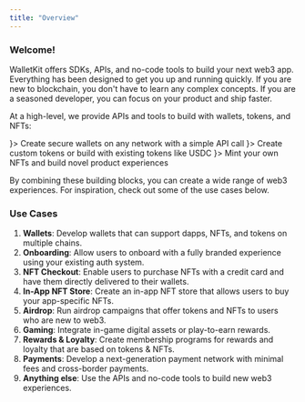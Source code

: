```yaml
---
title: "Overview"
---
```


### Welcome!

WalletKit offers SDKs, APIs, and no-code tools to build your next web3 app. Everything has been designed to get you
up and running quickly. If you are new to blockchain, you don't have to learn any complex concepts. If you are a
seasoned developer, you can focus on your product and ship faster.

At a high-level, we provide APIs and tools to build with wallets, tokens, and NFTs:

<CardGroup cols={3}>
  <Card title="Wallets" icon={<svg xmlns="http://www.w3.org/2000/svg" viewBox="0 0 64 64" width="32px" height="32px"><linearGradient id="SVGID_1_" x1="17.643" x2="17.643" y1="779.5" y2="771.14" gradientTransform="matrix(1 0 0 -1 0 822)" gradientUnits="userSpaceOnUse"><stop offset="0" stop-color="#6dc7ff"></stop><stop offset="1" stop-color="#e6abff"></stop></linearGradient><path fill="url(#SVGID_1_)" d="M20.8,50H15c-0.6,0-1-0.4-1-1v-5.8c0-0.4,0.5-0.7,0.9-0.4l6.3,6.3C21.5,49.5,21.2,50,20.8,50z"></path><linearGradient id="SVGID_2_" x1="32" x2="32" y1="8.106" y2="57.34" gradientUnits="userSpaceOnUse"><stop offset="0" stop-color="#1a6dff"></stop><stop offset="1" stop-color="#c822ff"></stop></linearGradient><path fill="url(#SVGID_2_)" d="M56,36V22c0-2.2-1.8-4-4-4h-2.8c0.5-1.1,0.8-2.3,0.8-3.5C50,9.8,46.2,6,41.5,6S33,9.8,33,14.5	c0,1.2,0.3,2.4,0.8,3.5H29c-1.5-1.2-3.4-2-5.5-2s-4,0.8-5.5,2h-8c-1.1,0-2.1,0.5-2.9,1.2C6.4,20,6,21,6,22h0v31c0,2.8,2.2,5,5,5h40	c2.8,0,5-2.2,5-5v-7c1.1,0,2-0.9,2-2v-6C58,36.9,57.1,36,56,36z M41.5,8c3.6,0,6.5,2.9,6.5,6.5S45.1,21,41.5,21S35,18.1,35,14.5	S37.9,8,41.5,8z M41.5,23c2.6,0,4.9-1.2,6.5-3h4c1.1,0,2,0.9,2,2v3c-0.8-0.6-1.9-1-3-1H32c-0.1-1.5-0.5-2.8-1.3-4H35	C36.6,21.8,38.9,23,41.5,23z M30,24H17c0.3-3.4,3.1-6,6.5-6S29.7,20.6,30,24z M8.6,20.6C8.9,20.2,9.4,20,10,20h6.3	c-0.7,1.2-1.2,2.5-1.3,4h-4.9C9,24,8.1,23.2,8,22.1C8,21.6,8.2,21,8.6,20.6z M54,53c0,1.7-1.3,3-3,3H11c-1.7,0-3-1.3-3-3V25.4	c0.6,0.4,1.4,0.6,2.2,0.6h4.9H31h20c1.7,0,3,1.3,3,3v7h-2v-5c0-1.7-1.3-3-3-3H13c-1.7,0-3,1.3-3,3v20c0,1.7,1.3,3,3,3h36	c1.7,0,3-1.3,3-3v-5h2V53z M45,36c-2.8,0-5,2.2-5,5s2.2,5,5,5h5v5c0,0.6-0.4,1-1,1H13c-0.6,0-1-0.4-1-1V31c0-0.6,0.4-1,1-1h36	c0.6,0,1,0.4,1,1v5H45z M48,41c0,1.7-1.3,3-3,3s-3-1.3-3-3s1.3-3,3-3S48,39.3,48,41z M49,44c0.6-0.8,1-1.9,1-3s-0.4-2.2-1-3h7l0,6	H49z"></path><linearGradient id="SVGID_3_" x1="41.5" x2="41.5" y1="10.234" y2="18.577" gradientUnits="userSpaceOnUse"><stop offset="0" stop-color="#6dc7ff"></stop><stop offset="1" stop-color="#e6abff"></stop></linearGradient><circle cx="41.5" cy="14.5" r="4.5" fill="url(#SVGID_3_)"></circle><linearGradient id="SVGID_4_" x1="23.5" x2="23.5" y1="20.213" y2="23.985" gradientUnits="userSpaceOnUse"><stop offset="0" stop-color="#6dc7ff"></stop><stop offset="1" stop-color="#e6abff"></stop></linearGradient><path fill="url(#SVGID_4_)" d="M27.9,24c-0.3-2.2-2.1-4-4.4-4s-4.2,1.8-4.4,4H27.9z"></path></svg>}>
    Create secure wallets on any network with a simple API call
  </Card>
  <Card title="Tokens" icon={<svg xmlns="http://www.w3.org/2000/svg" viewBox="0 0 64 64" width="32px" height="32px"><linearGradient id="5CJFe~rgB2Lyx_tBqtXqHa" x1="46" x2="46" y1="38" y2="46.423" gradientUnits="userSpaceOnUse" spreadMethod="reflect"><stop offset="0" stop-color="#6dc7ff"></stop><stop offset="1" stop-color="#e6abff"></stop></linearGradient><path fill="url(#5CJFe~rgB2Lyx_tBqtXqHa)" d="M44,46c2.209,0,4-1.791,4-4s-1.791-4-4-4V46z"></path><linearGradient id="5CJFe~rgB2Lyx_tBqtXqHb" x1="32" x2="32" y1="7.167" y2="57.028" gradientUnits="userSpaceOnUse" spreadMethod="reflect"><stop offset="0" stop-color="#1a6dff"></stop><stop offset="1" stop-color="#c822ff"></stop></linearGradient><path fill="url(#5CJFe~rgB2Lyx_tBqtXqHb)" d="M47.495,24.459c-0.338-1.534-0.845-2.997-1.495-4.376V20h-0.037C42.547,12.831,35.221,8,27,8 c-8.355,0-15.566,4.918-18.945,12H8v0.115C6.73,22.817,6,25.822,6,29v6c0,11.579,9.421,21,21,21c3.286,0,6.521-0.774,9.433-2.239 C38.618,55.171,41.212,56,44,56c7.72,0,14-6.28,14-14v-4C58,31.489,53.526,26.018,47.495,24.459z M49,28.939v-1.834 c0.707,0.326,1.375,0.717,2,1.168v1.621C50.363,29.524,49.695,29.206,49,28.939z M30.447,45.445C29.341,45.81,28.186,46,27,46 c-6.065,0-11-4.935-11-11s4.935-11,11-11c2.99,0,5.838,1.232,7.908,3.375C31.91,29.945,30,33.751,30,38v4 C30,43.19,30.166,44.34,30.447,45.445z M35,30.089v1.203c-0.794,0.669-1.505,1.429-2.134,2.256 C33.378,32.271,34.105,31.106,35,30.089z M37,28.273c0.625-0.451,1.293-0.842,2-1.168v1.834c-0.695,0.267-1.363,0.585-2,0.955 V28.273z M41,26.395c0.648-0.168,1.314-0.287,2-0.344v2c-0.681,0.048-1.349,0.138-2,0.281V26.395z M30,14.224V10.25 c0.677,0.109,1.346,0.247,2,0.427v3.942C31.342,14.457,30.675,14.322,30,14.224z M34,11.361c0.686,0.274,1.354,0.583,2,0.932v3.752 c-0.652-0.31-1.318-0.588-2-0.83V11.361z M38,13.536c0.703,0.5,1.371,1.045,2,1.635v3.356c-0.64-0.503-1.308-0.966-2-1.392V13.536z M42,17.371c0.76,0.976,1.439,2.02,2,3.14v2.178c-0.612-0.842-1.278-1.635-2-2.37V17.371z M45,26.051 c0.686,0.057,1.352,0.176,2,0.344v1.937c-0.651-0.143-1.319-0.233-2-0.281V26.051z M28,10.044v3.989C27.667,14.018,27.335,14,27,14 c-0.338,0-0.666,0.035-1,0.051v-4C26.333,10.033,26.662,10,27,10C27.336,10,27.667,10.027,28,10.044z M10,20.566 c0.563-1.13,1.232-2.196,2-3.185v2.95c-0.727,0.743-1.389,1.546-2,2.389V20.566z M14,15.182c0.629-0.592,1.295-1.142,2-1.645v3.609 c-0.693,0.429-1.363,0.89-2,1.394V15.182z M18,12.273c0.643-0.348,1.315-0.647,2-0.92v3.872c-0.684,0.243-1.35,0.52-2,0.83V12.273z M22,10.69c0.654-0.179,1.321-0.321,2-0.429v3.979c-0.678,0.098-1.344,0.226-2,0.387V10.69z M27,54C16.523,54,8,45.477,8,35 s8.523-19,19-19c6.194,0,11.998,3.061,15.537,8.077c-2.193,0.229-4.23,0.976-6.005,2.101C34.075,23.526,30.623,22,27,22 c-7.168,0-13,5.832-13,13s5.832,13,13,13c1.398,0,2.76-0.223,4.066-0.654c0.806,1.942,2.043,3.655,3.581,5.042 C32.25,53.441,29.645,54,27,54z M44,54c-6.617,0-12-5.383-12-12s5.383-12,12-12s12,5.383,12,12S50.617,54,44,54z M53,31.292v-1.203 c0.895,1.017,1.622,2.182,2.134,3.458C54.505,32.72,53.794,31.96,53,31.292z"></path><linearGradient id="5CJFe~rgB2Lyx_tBqtXqHc" x1="44" x2="44" y1="7.167" y2="57.028" gradientUnits="userSpaceOnUse" spreadMethod="reflect"><stop offset="0" stop-color="#1a6dff"></stop><stop offset="1" stop-color="#c822ff"></stop></linearGradient><path fill="url(#5CJFe~rgB2Lyx_tBqtXqHc)" d="M44,34c-4.411,0-8,3.589-8,8s3.589,8,8,8s8-3.589,8-8S48.411,34,44,34z M44,48 c-3.309,0-6-2.691-6-6s2.691-6,6-6s6,2.691,6,6S47.309,48,44,48z"></path><linearGradient id="5CJFe~rgB2Lyx_tBqtXqHd" x1="26" x2="26" y1="7.167" y2="57.028" gradientUnits="userSpaceOnUse" spreadMethod="reflect"><stop offset="0" stop-color="#1a6dff"></stop><stop offset="1" stop-color="#c822ff"></stop></linearGradient><path fill="url(#5CJFe~rgB2Lyx_tBqtXqHd)" d="M24 32L26 32 26 40 28 40 28 30 24 30z"></path></svg>}>
    Create custom tokens or build with existing tokens like USDC
  </Card>
  <Card title="NFTs" icon={<svg xmlns="http://www.w3.org/2000/svg" viewBox="0 0 64 64" width="32px" height="32px" baseProfile="basic"><linearGradient id="1aQch5dFFz7LOiLgh-R2Ka" x1="32" x2="32" y1="13" y2="50.723" gradientUnits="userSpaceOnUse"><stop offset="0" stop-color="#6dc7ff"></stop><stop offset="1" stop-color="#e6abff"></stop></linearGradient><path fill="url(#1aQch5dFFz7LOiLgh-R2Ka)" d="M51,35.308c-1.728,0.953-4.398,2.167-8,3.071l0-10.777c0-0.201-0.019-0.397-0.03-0.596	l0.267-0.065c3.314-0.809,5.896-1.867,7.763-2.806V35.308z M20.996,40.441l-0.232-0.057c-3.315-0.809-5.898-1.867-7.765-2.807V45	c0,2.685,1.764,4.957,4.195,5.723c0.913-1.006,2.165-2.156,3.8-3.161v0L20.996,40.441z M13,24.133v11.175	c1.727,0.953,4.397,2.167,7.997,3.07l0.002-10.779c0-0.201,0.019-0.396,0.03-0.594l-0.279-0.068	C17.442,26.128,14.864,25.071,13,24.133z M42.763,24.996c3.725-0.909,6.471-2.158,8.237-3.133V19c0-3.314-2.686-6-6-6H19	c-3.314,0-6,2.686-6,6v2.863c1.765,0.974,4.506,2.221,8.225,3.13l0.092,0.023c1.164-4.826,5.499-8.416,10.683-8.416	c5.184,0,9.518,3.59,10.683,8.416L42.763,24.996z M43.237,40.384L43,40.442l0,4.758c2.574,1.591,4.293,3.355,5.386,4.751	C49.964,48.87,51,47.057,51,45v-7.423C49.134,38.517,46.551,39.575,43.237,40.384z"></path><linearGradient id="1aQch5dFFz7LOiLgh-R2Kb" x1="35.5" x2="35.5" y1="16.6" y2="54" gradientUnits="userSpaceOnUse"><stop offset="0" stop-color="#6dc7ff"></stop><stop offset="1" stop-color="#e6abff"></stop></linearGradient><path fill="url(#1aQch5dFFz7LOiLgh-R2Kb)" d="M49.6,51.8c0,0-1.57-3.63-6.6-6.6V27.6c0-0.55-0.04-1.08-0.12-1.61	c-0.35-2.39-1.47-4.53-3.1-6.17c-2-1.99-4.74-3.22-7.78-3.22c-5.03,0-9.28,3.39-10.57,8c-0.05,0.13-0.09,0.27-0.12,0.41	c-0.08,0.32-0.14,0.65-0.19,0.98C21.04,26.52,21,27.05,21,27.6v19.9c1.73-1.04,3.92-1.93,6.6-2.3v-2.99l8.8,5.99V54h8.8	c1.82,0,3.4-0.05,4.8-1L49.6,51.8z M36.4,33.65c0,3.949-3.201,7.15-7.15,7.15s-7.15-3.201-7.15-7.15v-6.6	c0-3.949,3.201-7.15,7.15-7.15s7.15,3.201,7.15,7.15V33.65z"></path><linearGradient id="1aQch5dFFz7LOiLgh-R2Kc" x1="32" x2="32" y1="9" y2="55" gradientUnits="userSpaceOnUse"><stop offset="0" stop-color="#1a6dff"></stop><stop offset="1" stop-color="#c822ff"></stop></linearGradient><path fill="url(#1aQch5dFFz7LOiLgh-R2Kc)" d="M27.111,28.857c0-0.023-0.01-0.042-0.013-0.063c0.149,0.138,0.379,0.135,0.521-0.011	c0.145-0.148,0.142-0.386-0.007-0.53c-0.592-0.577-1.096-0.761-1.824-0.761c-0.771,0.017-1.328,0.35-1.876,0.718	c-0.172,0.116-0.218,0.349-0.103,0.521c0.072,0.108,0.191,0.166,0.312,0.166c0.072,0,0.146-0.021,0.209-0.063	c0.47-0.316,0.905-0.578,1.474-0.591c0.188-0.008,0.34,0.012,0.484,0.047c-0.232,0.087-0.399,0.306-0.399,0.568	c0,0.338,0.274,0.611,0.611,0.611S27.111,29.195,27.111,28.857z M30.451,35.53c-0.552,0.337-1.203,0.522-1.823,0.494	c-0.592-0.012-1.164-0.185-1.613-0.485c-0.172-0.115-0.405-0.069-0.521,0.103s-0.069,0.405,0.103,0.521	c0.566,0.38,1.282,0.598,2.016,0.612c0.028,0.001,0.056,0.001,0.084,0.001c0.756,0,1.495-0.208,2.146-0.604	c0.177-0.108,0.232-0.339,0.125-0.516C30.859,35.478,30.628,35.422,30.451,35.53z M31.702,27.492	c-0.767,0.001-1.231,0.184-1.824,0.761c-0.148,0.145-0.151,0.382-0.007,0.53c0.145,0.147,0.382,0.152,0.53,0.007	c0.448-0.437,0.736-0.572,1.285-0.548c0.136,0.003,0.264,0.022,0.387,0.051c-0.222,0.091-0.379,0.309-0.379,0.564	c0,0.338,0.274,0.611,0.611,0.611c0.338,0,0.611-0.274,0.611-0.611c0-0.074-0.018-0.142-0.042-0.208	c0.095,0.059,0.189,0.119,0.285,0.183c0.063,0.043,0.137,0.063,0.209,0.063c0.12,0,0.239-0.058,0.312-0.166	c0.115-0.172,0.069-0.404-0.103-0.521C33.03,27.842,32.474,27.509,31.702,27.492z M28.639,34.357c0.96,0,1.833-1.222,1.833-1.222	s-1.1,0.306-1.833,0.306c-0.77,0-1.833-0.306-1.833-0.306S27.619,34.357,28.639,34.357z M45.2,9H18.8C13.396,9,9,13.396,9,18.8v26.4	c0,3.983,2.393,7.413,5.814,8.944c0.005,0.003,0.008,0.008,0.012,0.01c0.015,0.008,0.03,0.01,0.045,0.018	C16.075,54.701,17.403,55,18.8,55h26.4c5.403,0,9.8-4.396,9.8-9.8V18.8C55,13.396,50.604,9,45.2,9z M16.843,52.742	c1.354-1.853,4.838-5.701,10.895-6.551c0.494-0.069,0.861-0.491,0.861-0.99v-3.433c0.215,0.017,0.431,0.033,0.65,0.033	c2.455,0,4.655-1.096,6.15-2.819V53H18.8C18.123,53,17.469,52.904,16.843,52.742z M35.4,33.65c0,3.391-2.759,6.149-6.15,6.149	s-6.15-2.759-6.15-6.149V27.05c0-3.391,2.759-6.149,6.15-6.149s6.15,2.759,6.15,6.149V33.65z M21.997,37.349	c0.954,1.863,2.602,3.309,4.603,4v3.002c-1.74,0.326-3.263,0.871-4.604,1.525L21.997,37.349z M37.4,53V34.2	c0-0.039-0.018-0.072-0.022-0.11c0.008-0.146,0.022-0.291,0.022-0.439V27.05c0-4.493-3.656-8.149-8.15-8.149	c-1.108,0-2.164,0.224-3.127,0.626c1.652-1.206,3.679-1.927,5.876-1.927C37.514,17.6,42,22.086,42,27.601v17.6	c0,0.347,0.18,0.668,0.475,0.851c3.636,2.248,5.487,4.872,6.218,6.114C47.64,52.694,46.456,53,45.2,53H37.4z M53,45.2	c0,2.324-1.027,4.408-2.645,5.838C49.5,49.607,47.588,46.986,44,44.65v-17.05C44,20.983,38.616,15.6,31.999,15.6	c-6.615,0-11.999,5.383-12.001,11.999l-0.003,19.406c-2.663,1.75-4.296,3.826-5.061,4.961C12.588,50.619,11,48.094,11,45.2V18.8	c0-4.301,3.499-7.8,7.8-7.8h26.4c4.301,0,7.8,3.499,7.8,7.8V45.2z"></path></svg>}>
    Mint your own NFTs and build novel product experiences
  </Card>
</CardGroup>

By combining these building blocks, you can create a wide range of web3 experiences. For inspiration, check out some
of the use cases below.

### Use Cases

1. **Wallets**: Develop wallets that can support dapps, NFTs, and tokens on multiple chains.
2. **Onboarding**: Allow users to onboard with a fully branded experience using your existing auth system.
3. **NFT Checkout**: Enable users to purchase NFTs with a credit card and have them directly delivered to their wallets.
4. **In-App NFT Store**: Create an in-app NFT store that allows users to buy your app-specific NFTs.
5. **Airdrop**: Run airdrop campaigns that offer tokens and NFTs to users who are new to web3.
6. **Gaming**: Integrate in-game digital assets or play-to-earn rewards.
7. **Rewards & Loyalty**: Create membership programs for rewards and loyalty that are based on tokens & NFTs.
8. **Payments**: Develop a next-generation payment network with minimal fees and cross-border payments.
9. **Anything else**: Use the APIs and no-code tools to build new web3 experiences.
